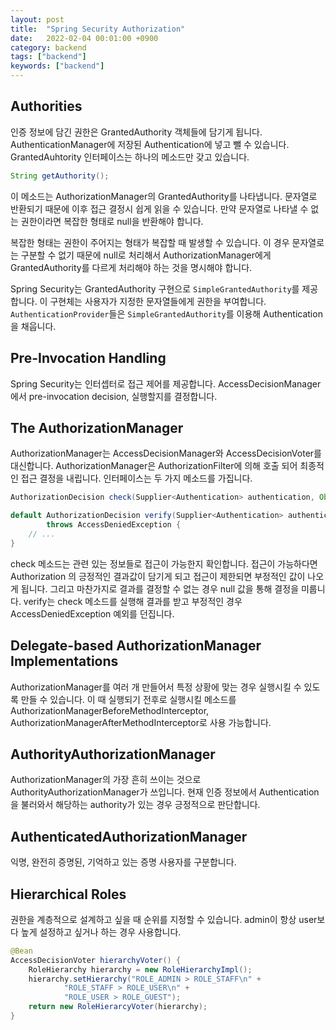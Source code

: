 ```yaml
---
layout: post
title:  "Spring Security Authorization"
date:   2022-02-04 00:01:00 +0900
category: backend
tags: ["backend"]
keywords: ["backend"]
---
```


## Authorities
인증 정보에 담긴 권한은 GrantedAuthority 객체들에 담기게 됩니다.
AuthenticationManager에 저장된 Authentication에 넣고 뺄 수 있습니다.
GrantedAuhtority 인터페이스는 하나의 메소드만 갖고 있습니다.
```java
String getAuthority();
```
이 메소드는 AuthorizationManager의 GrantedAuthority를 나타냅니다.
문자열로 반환되기 때문에 이후 접근 결정시 쉽게 읽을 수 있습니다.
만약 문자열로 나타낼 수 없는 권한이라면 복잡한 형태로 null을 반환해야 합니다.

복잡한 형태는 권한이 주어지는 형태가 복잡할 때 발생할 수 있습니다. 
이 경우 문자열로는 구분할 수 없기 때문에 null로 처리해서 AuthorizationManager에게
GrantedAuthority를 다르게 처리해야 하는 것을 명시해야 합니다.

Spring Security는 GrantedAuthority 구현으로 `SimpleGrantedAuthority`를 제공합니다.
이 구현체는 사용자가 지정한 문자열들에게 권한을 부여합니다.
`AuthenticationProvider`들은 `SimpleGrantedAuthority`를 이용해 Authentication을 채웁니다.

## Pre-Invocation Handling
Spring Security는 인터셉터로 접근 제어를 제공합니다.
AccessDecisionManager에서 pre-invocation decision, 실행할지를 결정합니다.

## The AuthorizationManager
AuthorizationManager는 AccessDecisionManager와 AccessDecisionVoter를 대신합니다.
AuthorizationManager은 AuthorizationFilter에 의해 호출 되어 최종적인 접근 결정을 내립니다.
인터페이스는 두 가지 메소드를 가집니다.
```java
AuthorizationDecision check(Supplier<Authentication> authentication, Object secureObject);

default AuthorizationDecision verify(Supplier<Authentication> authentication, Object secureObject)
        throws AccessDeniedException {
    // ...
}
```
check 메소드는 관련 있는 정보들로 접근이 가능한지 확인합니다. 
접근이 가능하다면 Authorization 의 긍정적인 결과값이 담기게 되고 접근이 제한되면 부정적인 값이 나오게 됩니다.
그리고 마찬가지로 결과를 결정할 수 없는 경우 null 값을 통해 결정을 미룹니다.
verify는 check 메소드를 실행해 결과를 받고 부정적인 경우 AccessDeniedException 예외를 던집니다.

## Delegate-based AuthorizationManager Implementations
AuthorizationManager를 여러 개 만들어서 특정 상황에 맞는 경우 실행시킬 수 있도록 만들 수 있습니다.
이 때 실행되기 전후로 실행시킬 메소드를 AuthorizationManagerBeforeMethodInterceptor, AuthorizationManagerAfterMethodInterceptor로 사용 가능합니다.

## AuthorityAuthorizationManager
AuthorizationManager의 가장 흔히 쓰이는 것으로 AuthorityAuthorizationManager가 쓰입니다.
현재 인증 정보에서 Authentication을 불러와서 해당하는 authority가 있는 경우 긍정적으로 판단합니다.

## AuthenticatedAuthorizationManager
익명, 완전히 증명된, 기억하고 있는 증명 사용자를 구분합니다.

## Hierarchical Roles
권한을 계층적으로 설계하고 싶을 때 순위를 지정할 수 있습니다.
admin이 항상 user보다 높게 설정하고 싶거나 하는 경우 사용합니다.
```java
@Bean
AccessDecisionVoter hierarchyVoter() {
    RoleHierarchy hierarchy = new RoleHierarchyImpl();
    hierarchy.setHierarchy("ROLE_ADMIN > ROLE_STAFF\n" +
            "ROLE_STAFF > ROLE_USER\n" +
            "ROLE_USER > ROLE_GUEST");
    return new RoleHierarcyVoter(hierarchy);
}
```
